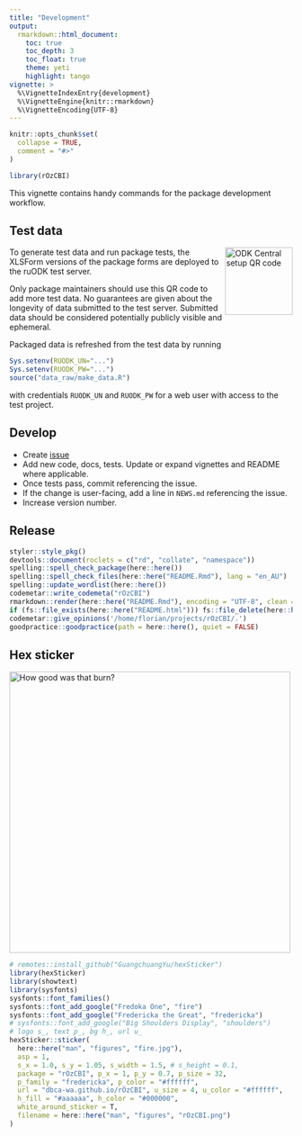 ```yaml
---
title: "Development"
output: 
  rmarkdown::html_document:
    toc: true
    toc_depth: 3
    toc_float: true
    theme: yeti
    highlight: tango
vignette: >
  %\VignetteIndexEntry{development}
  %\VignetteEngine{knitr::rmarkdown}
  %\VignetteEncoding{UTF-8}
---
```


```r
knitr::opts_chunk$set(
  collapse = TRUE,
  comment = "#>"
)
```

```r
library(rOzCBI)
```

This vignette contains handy commands for the package development workflow.

## Test data
<img src="../man/figures/test.gif" align="right" alt="ODK Central setup QR code" width="120" />
To generate test data and run package tests, the XLSForm versions of the 
package forms are deployed to the ruODK test server.

Only package maintainers should use this QR code to add more test data.
No guarantees are given about the longevity of data submitted to the test server.
Submitted data should be considered potentially publicly visible and ephemeral.

Packaged data is refreshed from the test data by running

```r
Sys.setenv(RUODK_UN="...")
Sys.setenv(RUODK_PW="...")
source("data_raw/make_data.R")
```

with credentials `RUODK_UN` and `RUODK_PW` for a web user with access to the
test project.

## Develop

* Create [issue](https://github.com/dbca-wa/rOzCBI/issues)
* Add new code, docs, tests. Update or expand vignettes and README where applicable.
* Once tests pass, commit referencing the issue.
* If the change is user-facing, add a line in `NEWS.md` referencing the issue.
* Increase version number.

## Release

```r
styler::style_pkg()
devtools::document(roclets = c("rd", "collate", "namespace"))
spelling::spell_check_package(here::here())
spelling::spell_check_files(here::here("README.Rmd"), lang = "en_AU")
spelling::update_wordlist(here::here())
codemetar::write_codemeta("rOzCBI")
rmarkdown::render(here::here("README.Rmd"), encoding = "UTF-8", clean = TRUE)
if (fs::file_exists(here::here("README.html"))) fs::file_delete(here::here("README.html"))
codemetar::give_opinions('/home/florian/projects/rOzCBI/.')
goodpractice::goodpractice(path = here::here(), quiet = FALSE)
```

## Hex sticker 

<img src="../man/figures/rOzCBI.png" alt="How good was that burn?" width="500" />
<br/>

```r
# remotes::install_github("GuangchuangYu/hexSticker")
library(hexSticker)
library(showtext)
library(sysfonts)
sysfonts::font_families()
sysfonts::font_add_google("Fredoka One", "fire")
sysfonts::font_add_google("Fredericka the Great", "fredericka")
# sysfonts::font_add_google("Big Shoulders Display", "shoulders")
# logo s_, text p_, bg h_, url u_
hexSticker::sticker(
  here::here("man", "figures", "fire.jpg"),
  asp = 1,
  s_x = 1.0, s_y = 1.05, s_width = 1.5, # s_height = 0.1,
  package = "rOzCBI", p_x = 1, p_y = 0.7, p_size = 32,
  p_family = "fredericka", p_color = "#ffffff",
  url = "dbca-wa.github.io/rOzCBI", u_size = 4, u_color = "#ffffff",
  h_fill = "#aaaaaa", h_color = "#000000",
  white_around_sticker = T,
  filename = here::here("man", "figures", "rOzCBI.png")
)
```
